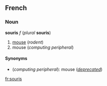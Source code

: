 ==French==
===Noun===
'''souris''' ''f'' (''plural'' '''souris''')

#[[mouse]] (''rodent'')
#mouse (''computing peripheral'')

====Synonyms====
*(''computing peripheral''): mouse (''[[deprecate]]d'')

[[fr:souris]]